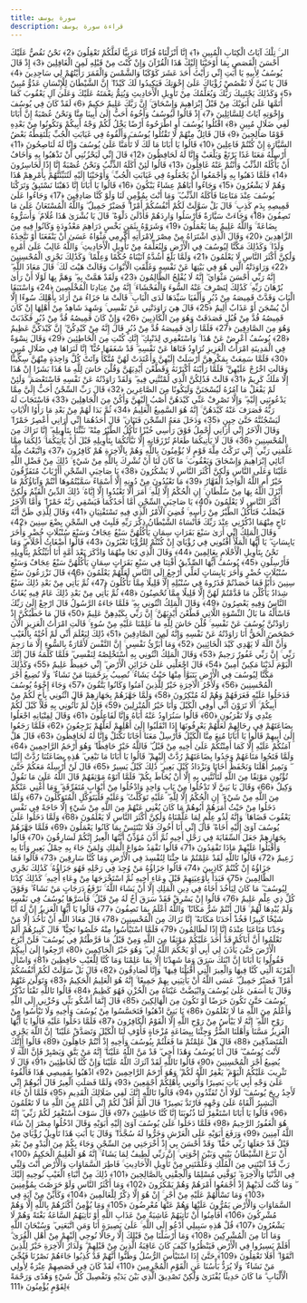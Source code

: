 ```yaml
---
title: سورة يوسف
description: قراءة سورة يوسف
---
```


الر ۚ تِلْكَ آيَاتُ الْكِتَابِ الْمُبِينِ ﴿1﴾ إِنَّا أَنْزَلْنَاهُ قُرْآنًا عَرَبِيًّا لَعَلَّكُمْ تَعْقِلُونَ ﴿2﴾ نَحْنُ نَقُصُّ عَلَيْكَ أَحْسَنَ الْقَصَصِ بِمَا أَوْحَيْنَا إِلَيْكَ هَٰذَا الْقُرْآنَ وَإِنْ كُنْتَ مِنْ قَبْلِهِ لَمِنَ الْغَافِلِينَ ﴿3﴾ إِذْ قَالَ يُوسُفُ لِأَبِيهِ يَا أَبَتِ إِنِّي رَأَيْتُ أَحَدَ عَشَرَ كَوْكَبًا وَالشَّمْسَ وَالْقَمَرَ رَأَيْتُهُمْ لِي سَاجِدِينَ ﴿4﴾ قَالَ يَا بُنَيَّ لَا تَقْصُصْ رُؤْيَاكَ عَلَىٰ إِخْوَتِكَ فَيَكِيدُوا لَكَ كَيْدًا ۖ إِنَّ الشَّيْطَانَ لِلْإِنْسَانِ عَدُوٌّ مُبِينٌ ﴿5﴾ وَكَذَٰلِكَ يَجْتَبِيكَ رَبُّكَ وَيُعَلِّمُكَ مِنْ تَأْوِيلِ الْأَحَادِيثِ وَيُتِمُّ نِعْمَتَهُ عَلَيْكَ وَعَلَىٰ آلِ يَعْقُوبَ كَمَا أَتَمَّهَا عَلَىٰ أَبَوَيْكَ مِنْ قَبْلُ إِبْرَاهِيمَ وَإِسْحَاقَ ۚ إِنَّ رَبَّكَ عَلِيمٌ حَكِيمٌ ﴿6﴾ لَقَدْ كَانَ فِي يُوسُفَ وَإِخْوَتِهِ آيَاتٌ لِلسَّائِلِينَ ﴿7﴾ إِذْ قَالُوا لَيُوسُفُ وَأَخُوهُ أَحَبُّ إِلَىٰ أَبِينَا مِنَّا وَنَحْنُ عُصْبَةٌ إِنَّ أَبَانَا لَفِي ضَلَالٍ مُبِينٍ ﴿8﴾ اقْتُلُوا يُوسُفَ أَوِ اطْرَحُوهُ أَرْضًا يَخْلُ لَكُمْ وَجْهُ أَبِيكُمْ وَتَكُونُوا مِنْ بَعْدِهِ قَوْمًا صَالِحِينَ ﴿9﴾ قَالَ قَائِلٌ مِنْهُمْ لَا تَقْتُلُوا يُوسُفَ وَأَلْقُوهُ فِي غَيَابَتِ الْجُبِّ يَلْتَقِطْهُ بَعْضُ السَّيَّارَةِ إِنْ كُنْتُمْ فَاعِلِينَ ﴿10﴾ قَالُوا يَا أَبَانَا مَا لَكَ لَا تَأْمَنَّا عَلَىٰ يُوسُفَ وَإِنَّا لَهُ لَنَاصِحُونَ ﴿11﴾ أَرْسِلْهُ مَعَنَا غَدًا يَرْتَعْ وَيَلْعَبْ وَإِنَّا لَهُ لَحَافِظُونَ ﴿12﴾ قَالَ إِنِّي لَيَحْزُنُنِي أَنْ تَذْهَبُوا بِهِ وَأَخَافُ أَنْ يَأْكُلَهُ الذِّئْبُ وَأَنْتُمْ عَنْهُ غَافِلُونَ ﴿13﴾ قَالُوا لَئِنْ أَكَلَهُ الذِّئْبُ وَنَحْنُ عُصْبَةٌ إِنَّا إِذًا لَخَاسِرُونَ ﴿14﴾ فَلَمَّا ذَهَبُوا بِهِ وَأَجْمَعُوا أَنْ يَجْعَلُوهُ فِي غَيَابَتِ الْجُبِّ ۚ وَأَوْحَيْنَا إِلَيْهِ لَتُنَبِّئَنَّهُمْ بِأَمْرِهِمْ هَٰذَا وَهُمْ لَا يَشْعُرُونَ ﴿15﴾ وَجَاءُوا أَبَاهُمْ عِشَاءً يَبْكُونَ ﴿16﴾ قَالُوا يَا أَبَانَا إِنَّا ذَهَبْنَا نَسْتَبِقُ وَتَرَكْنَا يُوسُفَ عِنْدَ مَتَاعِنَا فَأَكَلَهُ الذِّئْبُ ۖ وَمَا أَنْتَ بِمُؤْمِنٍ لَنَا وَلَوْ كُنَّا صَادِقِينَ ﴿17﴾ وَجَاءُوا عَلَىٰ قَمِيصِهِ بِدَمٍ كَذِبٍ ۚ قَالَ بَلْ سَوَّلَتْ لَكُمْ أَنْفُسُكُمْ أَمْرًا ۖ فَصَبْرٌ جَمِيلٌ ۖ وَاللَّهُ الْمُسْتَعَانُ عَلَىٰ مَا تَصِفُونَ ﴿18﴾ وَجَاءَتْ سَيَّارَةٌ فَأَرْسَلُوا وَارِدَهُمْ فَأَدْلَىٰ دَلْوَهُ ۖ قَالَ يَا بُشْرَىٰ هَٰذَا غُلَامٌ ۚ وَأَسَرُّوهُ بِضَاعَةً ۚ وَاللَّهُ عَلِيمٌ بِمَا يَعْمَلُونَ ﴿19﴾ وَشَرَوْهُ بِثَمَنٍ بَخْسٍ دَرَاهِمَ مَعْدُودَةٍ وَكَانُوا فِيهِ مِنَ الزَّاهِدِينَ ﴿20﴾ وَقَالَ الَّذِي اشْتَرَاهُ مِنْ مِصْرَ لِامْرَأَتِهِ أَكْرِمِي مَثْوَاهُ عَسَىٰ أَنْ يَنْفَعَنَا أَوْ نَتَّخِذَهُ وَلَدًا ۚ وَكَذَٰلِكَ مَكَّنَّا لِيُوسُفَ فِي الْأَرْضِ وَلِنُعَلِّمَهُ مِنْ تَأْوِيلِ الْأَحَادِيثِ ۚ وَاللَّهُ غَالِبٌ عَلَىٰ أَمْرِهِ وَلَٰكِنَّ أَكْثَرَ النَّاسِ لَا يَعْلَمُونَ ﴿21﴾ وَلَمَّا بَلَغَ أَشُدَّهُ آتَيْنَاهُ حُكْمًا وَعِلْمًا ۚ وَكَذَٰلِكَ نَجْزِي الْمُحْسِنِينَ ﴿22﴾ وَرَاوَدَتْهُ الَّتِي هُوَ فِي بَيْتِهَا عَنْ نَفْسِهِ وَغَلَّقَتِ الْأَبْوَابَ وَقَالَتْ هَيْتَ لَكَ ۚ قَالَ مَعَاذَ اللَّهِ ۖ إِنَّهُ رَبِّي أَحْسَنَ مَثْوَايَ ۖ إِنَّهُ لَا يُفْلِحُ الظَّالِمُونَ ﴿23﴾ وَلَقَدْ هَمَّتْ بِهِ ۖ وَهَمَّ بِهَا لَوْلَا أَنْ رَأَىٰ بُرْهَانَ رَبِّهِ ۚ كَذَٰلِكَ لِنَصْرِفَ عَنْهُ السُّوءَ وَالْفَحْشَاءَ ۚ إِنَّهُ مِنْ عِبَادِنَا الْمُخْلَصِينَ ﴿24﴾ وَاسْتَبَقَا الْبَابَ وَقَدَّتْ قَمِيصَهُ مِنْ دُبُرٍ وَأَلْفَيَا سَيِّدَهَا لَدَى الْبَابِ ۚ قَالَتْ مَا جَزَاءُ مَنْ أَرَادَ بِأَهْلِكَ سُوءًا إِلَّا أَنْ يُسْجَنَ أَوْ عَذَابٌ أَلِيمٌ ﴿25﴾ قَالَ هِيَ رَاوَدَتْنِي عَنْ نَفْسِي ۚ وَشَهِدَ شَاهِدٌ مِنْ أَهْلِهَا إِنْ كَانَ قَمِيصُهُ قُدَّ مِنْ قُبُلٍ فَصَدَقَتْ وَهُوَ مِنَ الْكَاذِبِينَ ﴿26﴾ وَإِنْ كَانَ قَمِيصُهُ قُدَّ مِنْ دُبُرٍ فَكَذَبَتْ وَهُوَ مِنَ الصَّادِقِينَ ﴿27﴾ فَلَمَّا رَأَىٰ قَمِيصَهُ قُدَّ مِنْ دُبُرٍ قَالَ إِنَّهُ مِنْ كَيْدِكُنَّ ۖ إِنَّ كَيْدَكُنَّ عَظِيمٌ ﴿28﴾ يُوسُفُ أَعْرِضْ عَنْ هَٰذَا ۚ وَاسْتَغْفِرِي لِذَنْبِكِ ۖ إِنَّكِ كُنْتِ مِنَ الْخَاطِئِينَ ﴿29﴾ وَقَالَ نِسْوَةٌ فِي الْمَدِينَةِ امْرَأَتُ الْعَزِيزِ تُرَاوِدُ فَتَاهَا عَنْ نَفْسِهِ ۖ قَدْ شَغَفَهَا حُبًّا ۖ إِنَّا لَنَرَاهَا فِي ضَلَالٍ مُبِينٍ ﴿30﴾ فَلَمَّا سَمِعَتْ بِمَكْرِهِنَّ أَرْسَلَتْ إِلَيْهِنَّ وَأَعْتَدَتْ لَهُنَّ مُتَّكَأً وَآتَتْ كُلَّ وَاحِدَةٍ مِنْهُنَّ سِكِّينًا وَقَالَتِ اخْرُجْ عَلَيْهِنَّ ۖ فَلَمَّا رَأَيْنَهُ أَكْبَرْنَهُ وَقَطَّعْنَ أَيْدِيَهُنَّ وَقُلْنَ حَاشَ لِلَّهِ مَا هَٰذَا بَشَرًا إِنْ هَٰذَا إِلَّا مَلَكٌ كَرِيمٌ ﴿31﴾ قَالَتْ فَذَٰلِكُنَّ الَّذِي لُمْتُنَّنِي فِيهِ ۖ وَلَقَدْ رَاوَدْتُهُ عَنْ نَفْسِهِ فَاسْتَعْصَمَ ۖ وَلَئِنْ لَمْ يَفْعَلْ مَا آمُرُهُ لَيُسْجَنَنَّ وَلَيَكُونًا مِنَ الصَّاغِرِينَ ﴿32﴾ قَالَ رَبِّ السِّجْنُ أَحَبُّ إِلَيَّ مِمَّا يَدْعُونَنِي إِلَيْهِ ۖ وَإِلَّا تَصْرِفْ عَنِّي كَيْدَهُنَّ أَصْبُ إِلَيْهِنَّ وَأَكُنْ مِنَ الْجَاهِلِينَ ﴿33﴾ فَاسْتَجَابَ لَهُ رَبُّهُ فَصَرَفَ عَنْهُ كَيْدَهُنَّ ۚ إِنَّهُ هُوَ السَّمِيعُ الْعَلِيمُ ﴿34﴾ ثُمَّ بَدَا لَهُمْ مِنْ بَعْدِ مَا رَأَوُا الْآيَاتِ لَيَسْجُنُنَّهُ حَتَّىٰ حِينٍ ﴿35﴾ وَدَخَلَ مَعَهُ السِّجْنَ فَتَيَانِ ۖ قَالَ أَحَدُهُمَا إِنِّي أَرَانِي أَعْصِرُ خَمْرًا ۖ وَقَالَ الْآخَرُ إِنِّي أَرَانِي أَحْمِلُ فَوْقَ رَأْسِي خُبْزًا تَأْكُلُ الطَّيْرُ مِنْهُ ۖ نَبِّئْنَا بِتَأْوِيلِهِ ۖ إِنَّا نَرَاكَ مِنَ الْمُحْسِنِينَ ﴿36﴾ قَالَ لَا يَأْتِيكُمَا طَعَامٌ تُرْزَقَانِهِ إِلَّا نَبَّأْتُكُمَا بِتَأْوِيلِهِ قَبْلَ أَنْ يَأْتِيَكُمَا ۚ ذَٰلِكُمَا مِمَّا عَلَّمَنِي رَبِّي ۚ إِنِّي تَرَكْتُ مِلَّةَ قَوْمٍ لَا يُؤْمِنُونَ بِاللَّهِ وَهُمْ بِالْآخِرَةِ هُمْ كَافِرُونَ ﴿37﴾ وَاتَّبَعْتُ مِلَّةَ آبَائِي إِبْرَاهِيمَ وَإِسْحَاقَ وَيَعْقُوبَ ۚ مَا كَانَ لَنَا أَنْ نُشْرِكَ بِاللَّهِ مِنْ شَيْءٍ ۚ ذَٰلِكَ مِنْ فَضْلِ اللَّهِ عَلَيْنَا وَعَلَى النَّاسِ وَلَٰكِنَّ أَكْثَرَ النَّاسِ لَا يَشْكُرُونَ ﴿38﴾ يَا صَاحِبَيِ السِّجْنِ أَأَرْبَابٌ مُتَفَرِّقُونَ خَيْرٌ أَمِ اللَّهُ الْوَاحِدُ الْقَهَّارُ ﴿39﴾ مَا تَعْبُدُونَ مِنْ دُونِهِ إِلَّا أَسْمَاءً سَمَّيْتُمُوهَا أَنْتُمْ وَآبَاؤُكُمْ مَا أَنْزَلَ اللَّهُ بِهَا مِنْ سُلْطَانٍ ۚ إِنِ الْحُكْمُ إِلَّا لِلَّهِ ۚ أَمَرَ أَلَّا تَعْبُدُوا إِلَّا إِيَّاهُ ۚ ذَٰلِكَ الدِّينُ الْقَيِّمُ وَلَٰكِنَّ أَكْثَرَ النَّاسِ لَا يَعْلَمُونَ ﴿40﴾ يَا صَاحِبَيِ السِّجْنِ أَمَّا أَحَدُكُمَا فَيَسْقِي رَبَّهُ خَمْرًا ۖ وَأَمَّا الْآخَرُ فَيُصْلَبُ فَتَأْكُلُ الطَّيْرُ مِنْ رَأْسِهِ ۚ قُضِيَ الْأَمْرُ الَّذِي فِيهِ تَسْتَفْتِيَانِ ﴿41﴾ وَقَالَ لِلَّذِي ظَنَّ أَنَّهُ نَاجٍ مِنْهُمَا اذْكُرْنِي عِنْدَ رَبِّكَ فَأَنْسَاهُ الشَّيْطَانُ ذِكْرَ رَبِّهِ فَلَبِثَ فِي السِّجْنِ بِضْعَ سِنِينَ ﴿42﴾ وَقَالَ الْمَلِكُ إِنِّي أَرَىٰ سَبْعَ بَقَرَاتٍ سِمَانٍ يَأْكُلُهُنَّ سَبْعٌ عِجَافٌ وَسَبْعَ سُنْبُلَاتٍ خُضْرٍ وَأُخَرَ يَابِسَاتٍ ۖ يَا أَيُّهَا الْمَلَأُ أَفْتُونِي فِي رُؤْيَايَ إِنْ كُنْتُمْ لِلرُّؤْيَا تَعْبُرُونَ ﴿43﴾ قَالُوا أَضْغَاثُ أَحْلَامٍ ۖ وَمَا نَحْنُ بِتَأْوِيلِ الْأَحْلَامِ بِعَالِمِينَ ﴿44﴾ وَقَالَ الَّذِي نَجَا مِنْهُمَا وَادَّكَرَ بَعْدَ أُمَّةٍ أَنَا أُنَبِّئُكُمْ بِتَأْوِيلِهِ فَأَرْسِلُونِ ﴿45﴾ يُوسُفُ أَيُّهَا الصِّدِّيقُ أَفْتِنَا فِي سَبْعِ بَقَرَاتٍ سِمَانٍ يَأْكُلُهُنَّ سَبْعٌ عِجَافٌ وَسَبْعِ سُنْبُلَاتٍ خُضْرٍ وَأُخَرَ يَابِسَاتٍ لَعَلِّي أَرْجِعُ إِلَى النَّاسِ لَعَلَّهُمْ يَعْلَمُونَ ﴿46﴾ قَالَ تَزْرَعُونَ سَبْعَ سِنِينَ دَأَبًا فَمَا حَصَدْتُمْ فَذَرُوهُ فِي سُنْبُلِهِ إِلَّا قَلِيلًا مِمَّا تَأْكُلُونَ ﴿47﴾ ثُمَّ يَأْتِي مِنْ بَعْدِ ذَٰلِكَ سَبْعٌ شِدَادٌ يَأْكُلْنَ مَا قَدَّمْتُمْ لَهُنَّ إِلَّا قَلِيلًا مِمَّا تُحْصِنُونَ ﴿48﴾ ثُمَّ يَأْتِي مِنْ بَعْدِ ذَٰلِكَ عَامٌ فِيهِ يُغَاثُ النَّاسُ وَفِيهِ يَعْصِرُونَ ﴿49﴾ وَقَالَ الْمَلِكُ ائْتُونِي بِهِ ۖ فَلَمَّا جَاءَهُ الرَّسُولُ قَالَ ارْجِعْ إِلَىٰ رَبِّكَ فَاسْأَلْهُ مَا بَالُ النِّسْوَةِ اللَّاتِي قَطَّعْنَ أَيْدِيَهُنَّ ۚ إِنَّ رَبِّي بِكَيْدِهِنَّ عَلِيمٌ ﴿50﴾ قَالَ مَا خَطْبُكُنَّ إِذْ رَاوَدْتُنَّ يُوسُفَ عَنْ نَفْسِهِ ۚ قُلْنَ حَاشَ لِلَّهِ مَا عَلِمْنَا عَلَيْهِ مِنْ سُوءٍ ۚ قَالَتِ امْرَأَتُ الْعَزِيزِ الْآنَ حَصْحَصَ الْحَقُّ أَنَا رَاوَدْتُهُ عَنْ نَفْسِهِ وَإِنَّهُ لَمِنَ الصَّادِقِينَ ﴿51﴾ ذَٰلِكَ لِيَعْلَمَ أَنِّي لَمْ أَخُنْهُ بِالْغَيْبِ وَأَنَّ اللَّهَ لَا يَهْدِي كَيْدَ الْخَائِنِينَ ﴿52﴾
وَمَا أُبَرِّئُ نَفْسِي ۚ إِنَّ النَّفْسَ لَأَمَّارَةٌ بِالسُّوءِ إِلَّا مَا رَحِمَ رَبِّي ۚ إِنَّ رَبِّي غَفُورٌ رَحِيمٌ ﴿53﴾ وَقَالَ الْمَلِكُ ائْتُونِي بِهِ أَسْتَخْلِصْهُ لِنَفْسِي ۖ فَلَمَّا كَلَّمَهُ قَالَ إِنَّكَ الْيَوْمَ لَدَيْنَا مَكِينٌ أَمِينٌ ﴿54﴾ قَالَ اجْعَلْنِي عَلَىٰ خَزَائِنِ الْأَرْضِ ۖ إِنِّي حَفِيظٌ عَلِيمٌ ﴿55﴾ وَكَذَٰلِكَ مَكَّنَّا لِيُوسُفَ فِي الْأَرْضِ يَتَبَوَّأُ مِنْهَا حَيْثُ يَشَاءُ ۚ نُصِيبُ بِرَحْمَتِنَا مَنْ نَشَاءُ ۖ وَلَا نُضِيعُ أَجْرَ الْمُحْسِنِينَ ﴿56﴾ وَلَأَجْرُ الْآخِرَةِ خَيْرٌ لِلَّذِينَ آمَنُوا وَكَانُوا يَتَّقُونَ ﴿57﴾ وَجَاءَ إِخْوَةُ يُوسُفَ فَدَخَلُوا عَلَيْهِ فَعَرَفَهُمْ وَهُمْ لَهُ مُنْكِرُونَ ﴿58﴾ وَلَمَّا جَهَّزَهُمْ بِجَهَازِهِمْ قَالَ ائْتُونِي بِأَخٍ لَكُمْ مِنْ أَبِيكُمْ ۚ أَلَا تَرَوْنَ أَنِّي أُوفِي الْكَيْلَ وَأَنَا خَيْرُ الْمُنْزِلِينَ ﴿59﴾ فَإِنْ لَمْ تَأْتُونِي بِهِ فَلَا كَيْلَ لَكُمْ عِنْدِي وَلَا تَقْرَبُونِ ﴿60﴾ قَالُوا سَنُرَاوِدُ عَنْهُ أَبَاهُ وَإِنَّا لَفَاعِلُونَ ﴿61﴾ وَقَالَ لِفِتْيَانِهِ اجْعَلُوا بِضَاعَتَهُمْ فِي رِحَالِهِمْ لَعَلَّهُمْ يَعْرِفُونَهَا إِذَا انْقَلَبُوا إِلَىٰ أَهْلِهِمْ لَعَلَّهُمْ يَرْجِعُونَ ﴿62﴾ فَلَمَّا رَجَعُوا إِلَىٰ أَبِيهِمْ قَالُوا يَا أَبَانَا مُنِعَ مِنَّا الْكَيْلُ فَأَرْسِلْ مَعَنَا أَخَانَا نَكْتَلْ وَإِنَّا لَهُ لَحَافِظُونَ ﴿63﴾ قَالَ هَلْ آمَنُكُمْ عَلَيْهِ إِلَّا كَمَا أَمِنْتُكُمْ عَلَىٰ أَخِيهِ مِنْ قَبْلُ ۖ فَاللَّهُ خَيْرٌ حَافِظًا ۖ وَهُوَ أَرْحَمُ الرَّاحِمِينَ ﴿64﴾ وَلَمَّا فَتَحُوا مَتَاعَهُمْ وَجَدُوا بِضَاعَتَهُمْ رُدَّتْ إِلَيْهِمْ ۖ قَالُوا يَا أَبَانَا مَا نَبْغِي ۖ هَٰذِهِ بِضَاعَتُنَا رُدَّتْ إِلَيْنَا ۖ وَنَمِيرُ أَهْلَنَا وَنَحْفَظُ أَخَانَا وَنَزْدَادُ كَيْلَ بَعِيرٍ ۖ ذَٰلِكَ كَيْلٌ يَسِيرٌ ﴿65﴾ قَالَ لَنْ أُرْسِلَهُ مَعَكُمْ حَتَّىٰ تُؤْتُونِ مَوْثِقًا مِنَ اللَّهِ لَتَأْتُنَّنِي بِهِ إِلَّا أَنْ يُحَاطَ بِكُمْ ۖ فَلَمَّا آتَوْهُ مَوْثِقَهُمْ قَالَ اللَّهُ عَلَىٰ مَا نَقُولُ وَكِيلٌ ﴿66﴾ وَقَالَ يَا بَنِيَّ لَا تَدْخُلُوا مِنْ بَابٍ وَاحِدٍ وَادْخُلُوا مِنْ أَبْوَابٍ مُتَفَرِّقَةٍ ۖ وَمَا أُغْنِي عَنْكُمْ مِنَ اللَّهِ مِنْ شَيْءٍ ۖ إِنِ الْحُكْمُ إِلَّا لِلَّهِ ۖ عَلَيْهِ تَوَكَّلْتُ ۖ وَعَلَيْهِ فَلْيَتَوَكَّلِ الْمُتَوَكِّلُونَ ﴿67﴾ وَلَمَّا دَخَلُوا مِنْ حَيْثُ أَمَرَهُمْ أَبُوهُمْ مَا كَانَ يُغْنِي عَنْهُمْ مِنَ اللَّهِ مِنْ شَيْءٍ إِلَّا حَاجَةً فِي نَفْسِ يَعْقُوبَ قَضَاهَا ۚ وَإِنَّهُ لَذُو عِلْمٍ لِمَا عَلَّمْنَاهُ وَلَٰكِنَّ أَكْثَرَ النَّاسِ لَا يَعْلَمُونَ ﴿68﴾ وَلَمَّا دَخَلُوا عَلَىٰ يُوسُفَ آوَىٰ إِلَيْهِ أَخَاهُ ۖ قَالَ إِنِّي أَنَا أَخُوكَ فَلَا تَبْتَئِسْ بِمَا كَانُوا يَعْمَلُونَ ﴿69﴾ فَلَمَّا جَهَّزَهُمْ بِجَهَازِهِمْ جَعَلَ السِّقَايَةَ فِي رَحْلِ أَخِيهِ ثُمَّ أَذَّنَ مُؤَذِّنٌ أَيَّتُهَا الْعِيرُ إِنَّكُمْ لَسَارِقُونَ ﴿70﴾ قَالُوا وَأَقْبَلُوا عَلَيْهِمْ مَاذَا تَفْقِدُونَ ﴿71﴾ قَالُوا نَفْقِدُ صُوَاعَ الْمَلِكِ وَلِمَنْ جَاءَ بِهِ حِمْلُ بَعِيرٍ وَأَنَا بِهِ زَعِيمٌ ﴿72﴾ قَالُوا تَاللَّهِ لَقَدْ عَلِمْتُمْ مَا جِئْنَا لِنُفْسِدَ فِي الْأَرْضِ وَمَا كُنَّا سَارِقِينَ ﴿73﴾ قَالُوا فَمَا جَزَاؤُهُ إِنْ كُنْتُمْ كَاذِبِينَ ﴿74﴾ قَالُوا جَزَاؤُهُ مَنْ وُجِدَ فِي رَحْلِهِ فَهُوَ جَزَاؤُهُ ۚ كَذَٰلِكَ نَجْزِي الظَّالِمِينَ ﴿75﴾ فَبَدَأَ بِأَوْعِيَتِهِمْ قَبْلَ وِعَاءِ أَخِيهِ ثُمَّ اسْتَخْرَجَهَا مِنْ وِعَاءِ أَخِيهِ ۚ كَذَٰلِكَ كِدْنَا لِيُوسُفَ ۖ مَا كَانَ لِيَأْخُذَ أَخَاهُ فِي دِينِ الْمَلِكِ إِلَّا أَنْ يَشَاءَ اللَّهُ ۚ نَرْفَعُ دَرَجَاتٍ مَنْ نَشَاءُ ۗ وَفَوْقَ كُلِّ ذِي عِلْمٍ عَلِيمٌ ﴿76﴾ قَالُوا إِنْ يَسْرِقْ فَقَدْ سَرَقَ أَخٌ لَهُ مِنْ قَبْلُ ۚ فَأَسَرَّهَا يُوسُفُ فِي نَفْسِهِ وَلَمْ يُبْدِهَا لَهُمْ ۚ قَالَ أَنْتُمْ شَرٌّ مَكَانًا ۖ وَاللَّهُ أَعْلَمُ بِمَا تَصِفُونَ ﴿77﴾ قَالُوا يَا أَيُّهَا الْعَزِيزُ إِنَّ لَهُ أَبًا شَيْخًا كَبِيرًا فَخُذْ أَحَدَنَا مَكَانَهُ ۖ إِنَّا نَرَاكَ مِنَ الْمُحْسِنِينَ ﴿78﴾ قَالَ مَعَاذَ اللَّهِ أَنْ نَأْخُذَ إِلَّا مَنْ وَجَدْنَا مَتَاعَنَا عِنْدَهُ إِنَّا إِذًا لَظَالِمُونَ ﴿79﴾ فَلَمَّا اسْتَيْأَسُوا مِنْهُ خَلَصُوا نَجِيًّا ۖ قَالَ كَبِيرُهُمْ أَلَمْ تَعْلَمُوا أَنَّ أَبَاكُمْ قَدْ أَخَذَ عَلَيْكُمْ مَوْثِقًا مِنَ اللَّهِ وَمِنْ قَبْلُ مَا فَرَّطْتُمْ فِي يُوسُفَ ۖ فَلَنْ أَبْرَحَ الْأَرْضَ حَتَّىٰ يَأْذَنَ لِي أَبِي أَوْ يَحْكُمَ اللَّهُ لِي ۖ وَهُوَ خَيْرُ الْحَاكِمِينَ ﴿80﴾ ارْجِعُوا إِلَىٰ أَبِيكُمْ فَقُولُوا يَا أَبَانَا إِنَّ ابْنَكَ سَرَقَ وَمَا شَهِدْنَا إِلَّا بِمَا عَلِمْنَا وَمَا كُنَّا لِلْغَيْبِ حَافِظِينَ ﴿81﴾ وَاسْأَلِ الْقَرْيَةَ الَّتِي كُنَّا فِيهَا وَالْعِيرَ الَّتِي أَقْبَلْنَا فِيهَا ۖ وَإِنَّا لَصَادِقُونَ ﴿82﴾ قَالَ بَلْ سَوَّلَتْ لَكُمْ أَنْفُسُكُمْ أَمْرًا ۖ فَصَبْرٌ جَمِيلٌ ۖ عَسَى اللَّهُ أَنْ يَأْتِيَنِي بِهِمْ جَمِيعًا ۚ إِنَّهُ هُوَ الْعَلِيمُ الْحَكِيمُ ﴿83﴾ وَتَوَلَّىٰ عَنْهُمْ وَقَالَ يَا أَسَفَىٰ عَلَىٰ يُوسُفَ وَابْيَضَّتْ عَيْنَاهُ مِنَ الْحُزْنِ فَهُوَ كَظِيمٌ ﴿84﴾ قَالُوا تَاللَّهِ تَفْتَأُ تَذْكُرُ يُوسُفَ حَتَّىٰ تَكُونَ حَرَضًا أَوْ تَكُونَ مِنَ الْهَالِكِينَ ﴿85﴾ قَالَ إِنَّمَا أَشْكُو بَثِّي وَحُزْنِي إِلَى اللَّهِ وَأَعْلَمُ مِنَ اللَّهِ مَا لَا تَعْلَمُونَ ﴿86﴾ يَا بَنِيَّ اذْهَبُوا فَتَحَسَّسُوا مِنْ يُوسُفَ وَأَخِيهِ وَلَا تَيْأَسُوا مِنْ رَوْحِ اللَّهِ ۖ إِنَّهُ لَا يَيْأَسُ مِنْ رَوْحِ اللَّهِ إِلَّا الْقَوْمُ الْكَافِرُونَ ﴿87﴾ فَلَمَّا دَخَلُوا عَلَيْهِ قَالُوا يَا أَيُّهَا الْعَزِيزُ مَسَّنَا وَأَهْلَنَا الضُّرُّ وَجِئْنَا بِبِضَاعَةٍ مُزْجَاةٍ فَأَوْفِ لَنَا الْكَيْلَ وَتَصَدَّقْ عَلَيْنَا ۖ إِنَّ اللَّهَ يَجْزِي الْمُتَصَدِّقِينَ ﴿88﴾ قَالَ هَلْ عَلِمْتُمْ مَا فَعَلْتُمْ بِيُوسُفَ وَأَخِيهِ إِذْ أَنْتُمْ جَاهِلُونَ ﴿89﴾ قَالُوا أَإِنَّكَ لَأَنْتَ يُوسُفُ ۖ قَالَ أَنَا يُوسُفُ وَهَٰذَا أَخِي ۖ قَدْ مَنَّ اللَّهُ عَلَيْنَا ۖ إِنَّهُ مَنْ يَتَّقِ وَيَصْبِرْ فَإِنَّ اللَّهَ لَا يُضِيعُ أَجْرَ الْمُحْسِنِينَ ﴿90﴾ قَالُوا تَاللَّهِ لَقَدْ آثَرَكَ اللَّهُ عَلَيْنَا وَإِنْ كُنَّا لَخَاطِئِينَ ﴿91﴾ قَالَ لَا تَثْرِيبَ عَلَيْكُمُ الْيَوْمَ ۖ يَغْفِرُ اللَّهُ لَكُمْ ۖ وَهُوَ أَرْحَمُ الرَّاحِمِينَ ﴿92﴾ اذْهَبُوا بِقَمِيصِي هَٰذَا فَأَلْقُوهُ عَلَىٰ وَجْهِ أَبِي يَأْتِ بَصِيرًا وَأْتُونِي بِأَهْلِكُمْ أَجْمَعِينَ ﴿93﴾ وَلَمَّا فَصَلَتِ الْعِيرُ قَالَ أَبُوهُمْ إِنِّي لَأَجِدُ رِيحَ يُوسُفَ ۖ لَوْلَا أَنْ تُفَنِّدُونِ ﴿94﴾ قَالُوا تَاللَّهِ إِنَّكَ لَفِي ضَلَالِكَ الْقَدِيمِ ﴿95﴾ فَلَمَّا أَنْ جَاءَ الْبَشِيرُ أَلْقَاهُ عَلَىٰ وَجْهِهِ فَارْتَدَّ بَصِيرًا ۖ قَالَ أَلَمْ أَقُلْ لَكُمْ إِنِّي أَعْلَمُ مِنَ اللَّهِ مَا لَا تَعْلَمُونَ ﴿96﴾ قَالُوا يَا أَبَانَا اسْتَغْفِرْ لَنَا ذُنُوبَنَا إِنَّا كُنَّا خَاطِئِينَ ﴿97﴾ قَالَ سَوْفَ أَسْتَغْفِرُ لَكُمْ رَبِّي ۖ إِنَّهُ هُوَ الْغَفُورُ الرَّحِيمُ ﴿98﴾ فَلَمَّا دَخَلُوا عَلَىٰ يُوسُفَ آوَىٰ إِلَيْهِ أَبَوَيْهِ وَقَالَ ادْخُلُوا مِصْرَ إِنْ شَاءَ اللَّهُ آمِنِينَ ﴿99﴾ وَرَفَعَ أَبَوَيْهِ عَلَى الْعَرْشِ وَخَرُّوا لَهُ سُجَّدًا ۖ وَقَالَ يَا أَبَتِ هَٰذَا تَأْوِيلُ رُؤْيَايَ مِنْ قَبْلُ قَدْ جَعَلَهَا رَبِّي حَقًّا ۖ وَقَدْ أَحْسَنَ بِي إِذْ أَخْرَجَنِي مِنَ السِّجْنِ وَجَاءَ بِكُمْ مِنَ الْبَدْوِ مِنْ بَعْدِ أَنْ نَزَغَ الشَّيْطَانُ بَيْنِي وَبَيْنَ إِخْوَتِي ۚ إِنَّ رَبِّي لَطِيفٌ لِمَا يَشَاءُ ۚ إِنَّهُ هُوَ الْعَلِيمُ الْحَكِيمُ ﴿100﴾ رَبِّ قَدْ آتَيْتَنِي مِنَ الْمُلْكِ وَعَلَّمْتَنِي مِنْ تَأْوِيلِ الْأَحَادِيثِ ۚ فَاطِرَ السَّمَاوَاتِ وَالْأَرْضِ أَنْتَ وَلِيِّي فِي الدُّنْيَا وَالْآخِرَةِ ۖ تَوَفَّنِي مُسْلِمًا وَأَلْحِقْنِي بِالصَّالِحِينَ ﴿101﴾ ذَٰلِكَ مِنْ أَنْبَاءِ الْغَيْبِ نُوحِيهِ إِلَيْكَ ۖ وَمَا كُنْتَ لَدَيْهِمْ إِذْ أَجْمَعُوا أَمْرَهُمْ وَهُمْ يَمْكُرُونَ ﴿102﴾ وَمَا أَكْثَرُ النَّاسِ وَلَوْ حَرَصْتَ بِمُؤْمِنِينَ ﴿103﴾ وَمَا تَسْأَلُهُمْ عَلَيْهِ مِنْ أَجْرٍ ۚ إِنْ هُوَ إِلَّا ذِكْرٌ لِلْعَالَمِينَ ﴿104﴾ وَكَأَيِّنْ مِنْ آيَةٍ فِي السَّمَاوَاتِ وَالْأَرْضِ يَمُرُّونَ عَلَيْهَا وَهُمْ عَنْهَا مُعْرِضُونَ ﴿105﴾ وَمَا يُؤْمِنُ أَكْثَرُهُمْ بِاللَّهِ إِلَّا وَهُمْ مُشْرِكُونَ ﴿106﴾ أَفَأَمِنُوا أَنْ تَأْتِيَهُمْ غَاشِيَةٌ مِنْ عَذَابِ اللَّهِ أَوْ تَأْتِيَهُمُ السَّاعَةُ بَغْتَةً وَهُمْ لَا يَشْعُرُونَ ﴿107﴾ قُلْ هَٰذِهِ سَبِيلِي أَدْعُو إِلَى اللَّهِ ۚ عَلَىٰ بَصِيرَةٍ أَنَا وَمَنِ اتَّبَعَنِي ۖ وَسُبْحَانَ اللَّهِ وَمَا أَنَا مِنَ الْمُشْرِكِينَ ﴿108﴾ وَمَا أَرْسَلْنَا مِنْ قَبْلِكَ إِلَّا رِجَالًا نُوحِي إِلَيْهِمْ مِنْ أَهْلِ الْقُرَىٰ ۗ أَفَلَمْ يَسِيرُوا فِي الْأَرْضِ فَيَنْظُرُوا كَيْفَ كَانَ عَاقِبَةُ الَّذِينَ مِنْ قَبْلِهِمْ ۗ وَلَدَارُ الْآخِرَةِ خَيْرٌ لِلَّذِينَ اتَّقَوْا ۗ أَفَلَا تَعْقِلُونَ ﴿109﴾ حَتَّىٰ إِذَا اسْتَيْأَسَ الرُّسُلُ وَظَنُّوا أَنَّهُمْ قَدْ كُذِبُوا جَاءَهُمْ نَصْرُنَا فَنُجِّيَ مَنْ نَشَاءُ ۖ وَلَا يُرَدُّ بَأْسُنَا عَنِ الْقَوْمِ الْمُجْرِمِينَ ﴿110﴾ لَقَدْ كَانَ فِي قَصَصِهِمْ عِبْرَةٌ لِأُولِي الْأَلْبَابِ ۗ مَا كَانَ حَدِيثًا يُفْتَرَىٰ وَلَٰكِنْ تَصْدِيقَ الَّذِي بَيْنَ يَدَيْهِ وَتَفْصِيلَ كُلِّ شَيْءٍ وَهُدًى وَرَحْمَةً لِقَوْمٍ يُؤْمِنُونَ ﴿111﴾
